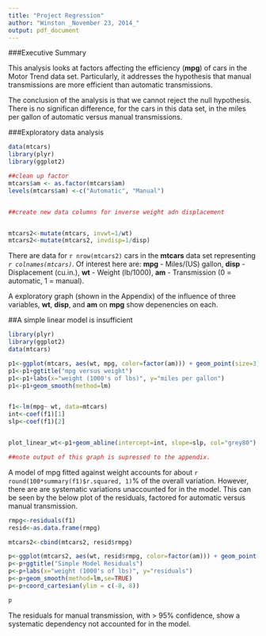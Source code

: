 ```yaml
---
title: "Project Regression"
author: "Winston _November 23, 2014_"
output: pdf_document
---
```



###Executive Summary

This analysis looks at factors affecting the efficiency (__mpg__) of cars in the Motor Trend data set. Particularly, it addresses the hypothesis that manual transmissions are more efficient than automatic transmissions. 

The conclusion of the analysis is that we cannot reject the null hypothesis. There is no significan difference, for the cars in this data set, in the miles per gallon of automatic versus manual transmissions.


###Exploratory data analysis


```r
data(mtcars)
library(plyr)
library(ggplot2)

##clean up factor
mtcars$am <- as.factor(mtcars$am)
levels(mtcars$am) <-c("Automatic", "Manual")


##create new data columns for inverse weight adn displacement


mtcars2<-mutate(mtcars, invwt=1/wt)
mtcars2<-mutate(mtcars2, invdisp=1/disp)


```
  

There are data for `r nrow(mtcars2)` cars in the __mtcars__ data set representing _`r colnames(mtcars)`_.  Of interest here are:
__mpg__ - Miles/(US) gallon, __disp__ - Displacement (cu.in.), __wt__ - Weight (lb/1000), __am__ - Transmission (0 = automatic, 1 = manual).

A exploratory graph (shown in the Appendix) of the influence of three variables, __wt__, __disp__, and __am__ on __mpg__ show depenencies on each.

##A simple linear model is insufficient


```r
library(plyr)
library(ggplot2)
data(mtcars)

p1<-ggplot(mtcars, aes(wt, mpg, color=factor(am))) + geom_point(size=3)
p1<-p1+ggtitle("mpg versus weight")
p1<-p1+labs(x="weight (1000's of lbs)", y="miles per gallon")
p1<-p1+geom_smooth(method=lm)


f1<-lm(mpg~ wt, data=mtcars)
int<-coef(f1)[1]
slp<-coef(f1)[2]


plot_linear_wt<-p1+geom_abline(intercept=int, slope=slp, col="grey80")

##note output of this graph is supressed to the appendix.


```


A model of mpg fitted against weight accounts for about `r round(100*summary(f1)$r.squared, 1)`% of the overall variation. However, there are are systematic variations unaccounted for in the model. This can be seen by the below plot of the residuals, factored for automatic versus manual transmission.   


```r



rmpg<-residuals(f1)
resid<-as.data.frame(rmpg)

mtcars2<-cbind(mtcars2, resid$rmpg)

p<-ggplot(mtcars2, aes(wt, resid$rmpg, color=factor(am))) + geom_point(size=2)
p<-p+ggtitle("Simple Model Residuals")
p<-p+labs(x="weight (1000's of lbs)", y="residuals")
p<-p+geom_smooth(method=lm,se=TRUE)
p<-p+coord_cartesian(ylim = c(-8, 8)) 

p

```
 
The residuals for manual transmission, with > 95% confidence, show a systematic dependency not accounted for in the model.   





